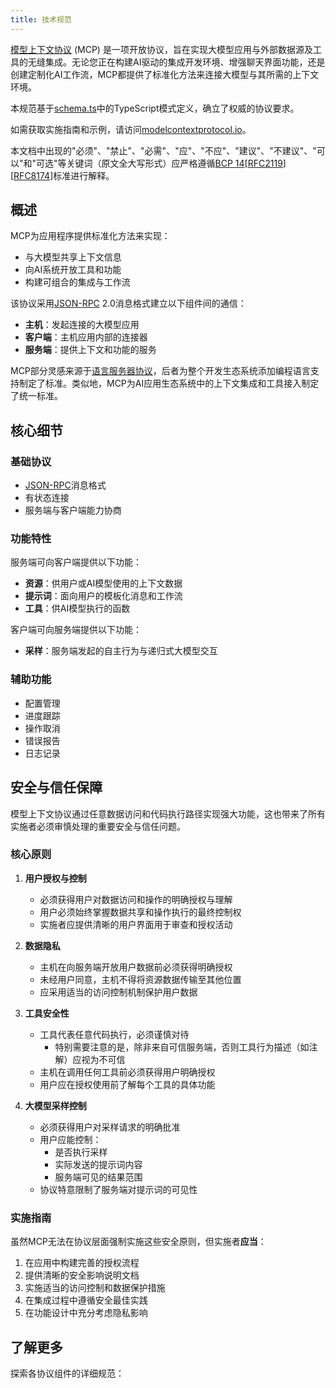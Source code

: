 ```yaml
---
title: 技术规范
---
```


[模型上下文协议](https://modelcontextprotocol.io) (MCP) 是一项开放协议，旨在实现大模型应用与外部数据源及工具的无缝集成。无论您正在构建AI驱动的集成开发环境、增强聊天界面功能，还是创建定制化AI工作流，MCP都提供了标准化方法来连接大模型与其所需的上下文环境。

本规范基于[schema.ts](https://github.com/modelcontextprotocol/specification/blob/main/schema/2025-03-26/schema.ts)中的TypeScript模式定义，确立了权威的协议要求。

如需获取实施指南和示例，请访问[modelcontextprotocol.io](https://modelcontextprotocol.io)。

本文档中出现的"必须"、"禁止"、"必需"、"应"、"不应"、"建议"、"不建议"、"可以"和"可选"等关键词（原文全大写形式）应严格遵循[BCP 14](https://datatracker.ietf.org/doc/html/bcp14)[[RFC2119](https://datatracker.ietf.org/doc/html/rfc2119)][[RFC8174](https://datatracker.ietf.org/doc/html/rfc8174)]标准进行解释。

## 概述

MCP为应用程序提供标准化方法来实现：

- 与大模型共享上下文信息
- 向AI系统开放工具和功能
- 构建可组合的集成与工作流

该协议采用[JSON-RPC](https://www.jsonrpc.org/) 2.0消息格式建立以下组件间的通信：

- **主机**：发起连接的大模型应用
- **客户端**：主机应用内部的连接器
- **服务端**：提供上下文和功能的服务

MCP部分灵感来源于[语言服务器协议](https://microsoft.github.io/language-server-protocol/)，后者为整个开发生态系统添加编程语言支持制定了标准。类似地，MCP为AI应用生态系统中的上下文集成和工具接入制定了统一标准。

## 核心细节

### 基础协议

- [JSON-RPC](https://www.jsonrpc.org/)消息格式
- 有状态连接
- 服务端与客户端能力协商

### 功能特性

服务端可向客户端提供以下功能：

- **资源**：供用户或AI模型使用的上下文数据
- **提示词**：面向用户的模板化消息和工作流
- **工具**：供AI模型执行的函数

客户端可向服务端提供以下功能：

- **采样**：服务端发起的自主行为与递归式大模型交互

### 辅助功能

- 配置管理
- 进度跟踪
- 操作取消
- 错误报告
- 日志记录

## 安全与信任保障

模型上下文协议通过任意数据访问和代码执行路径实现强大功能，这也带来了所有实施者必须审慎处理的重要安全与信任问题。

### 核心原则

1. **用户授权与控制**

   - 必须获得用户对数据访问和操作的明确授权与理解
   - 用户必须始终掌握数据共享和操作执行的最终控制权
   - 实施者应提供清晰的用户界面用于审查和授权活动

2. **数据隐私**

   - 主机在向服务端开放用户数据前必须获得明确授权
   - 未经用户同意，主机不得将资源数据传输至其他位置
   - 应采用适当的访问控制机制保护用户数据

3. **工具安全性**

   - 工具代表任意代码执行，必须谨慎对待
     - 特别需要注意的是，除非来自可信服务端，否则工具行为描述（如注解）应视为不可信
   - 主机在调用任何工具前必须获得用户明确授权
   - 用户应在授权使用前了解每个工具的具体功能

4. **大模型采样控制**
   - 必须获得用户对采样请求的明确批准
   - 用户应能控制：
     - 是否执行采样
     - 实际发送的提示词内容
     - 服务端可见的结果范围
   - 协议特意限制了服务端对提示词的可见性

### 实施指南

虽然MCP无法在协议层面强制实施这些安全原则，但实施者**应当**：

1. 在应用中构建完善的授权流程
2. 提供清晰的安全影响说明文档
3. 实施适当的访问控制和数据保护措施
4. 在集成过程中遵循安全最佳实践
5. 在功能设计中充分考虑隐私影响

## 了解更多

探索各协议组件的详细规范：
<CardGroup>
  <Card title="Contributing" icon="pencil" href="contributing" />
</CardGroup>